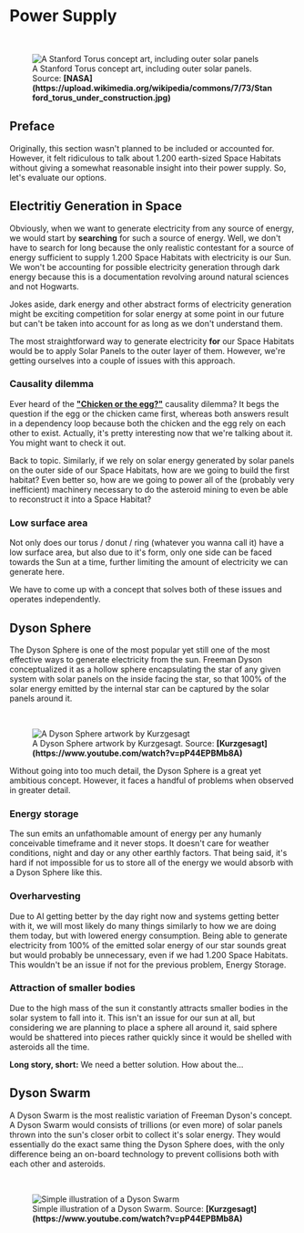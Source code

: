
# Power Supply

<br/>
<figure>
<Image src={require(".//../../../resources/images/power.png")} alt="A Stanford Torus concept art, including outer solar panels" />
<figcaption style={{ color: "rgb(156, 156, 156)", fontSize: "14px", marginTop: "2px" }}>A Stanford Torus concept art, including outer solar panels. Source: <strong>[NASA](https://upload.wikimedia.org/wikipedia/commons/7/73/Stanford_torus_under_construction.jpg)</strong></figcaption>
</figure>

## Preface
Originally, this section wasn't planned to be included or accounted for. However, it felt ridiculous to talk about 1.200 earth-sized Space Habitats without giving a somewhat reasonable insight into their power supply. So, let's evaluate our options.

## Electritiy Generation in Space
Obviously, when we want to generate electricity from any source of energy, we would start by <strong>searching</strong> for such a source of energy. Well, we don't have to search for long because the only realistic contestant for a source of energy sufficient to supply 1.200 Space Habitats with electricity is our Sun. We won't be accounting for possible electricity generation through dark energy because this is a documentation revolving around natural sciences and not Hogwarts. 

Jokes aside, dark energy and other abstract forms of electricity generation might be exciting competition for solar energy at some point in our future but can't be taken into account for as long as we don't understand them.

The most straightforward way to generate electricity <strong>for</strong> our Space Habitats would be to apply Solar Panels to the outer layer of them. However, we're getting ourselves into a couple of issues with this approach.

### Causality dilemma
Ever heard of the <strong>["Chicken or the egg?"](https://en.wikipedia.org/wiki/Chicken_or_the_egg)</strong> causality dilemma? It begs the question if the egg or the chicken came first, whereas both answers result in a dependency loop because both the chicken and the egg rely on each other to exist. Actually, it's pretty interesting now that we're talking about it. You might want to check it out.

Back to topic. Similarly, if we rely on solar energy generated by solar panels on the outer side of our Space Habitats, how are we going to build the first habitat? Even better so, how are we going to power all of the (probably very inefficient) machinery necessary to do the asteroid mining to even be able to reconstruct it into a Space Habitat?

### Low surface area
Not only does our torus / donut / ring (whatever you wanna call it) have a low surface area, but also due to it's form, only one side can be faced towards the Sun at a time, further limiting the amount of electricity we can generate here.

We have to come up with a concept that solves both of these issues and operates independently.

## Dyson Sphere
The Dyson Sphere is one of the most popular yet still one of the most effective ways to generate electricity from the sun. Freeman Dyson conceptualized it as a hollow sphere encapsulating the star of any given system with solar panels on the inside facing the star, so that 100% of the solar energy emitted by the internal star can be captured by the solar panels around it.

<br/>
<figure>
<Image src={require(".//../../../resources/images/dyson.png")} alt="A Dyson Sphere artwork by Kurzgesagt" />
<figcaption style={{ color: "rgb(156, 156, 156)", fontSize: "14px", marginTop: "2px" }}>A Dyson Sphere artwork by Kurzgesagt. Source: <strong>[Kurzgesagt](https://www.youtube.com/watch?v=pP44EPBMb8A)</strong></figcaption>
</figure>

Without going into too much detail, the Dyson Sphere is a great yet ambitious concept. However, it faces a handful of problems when observed in greater detail.

### Energy storage
The sun emits an unfathomable amount of energy per any humanly conceivable timeframe and it never stops. It doesn't care for weather conditions, night and day or any other earthly factors. That being said, it's hard if not impossible for us to store all of the energy we would absorb with a Dyson Sphere like this.

### Overharvesting 
Due to AI getting better by the day right now and systems getting better with it, we will most likely do many things similarly to how we are doing them today, but with lowered energy consumption. Being able to generate electricity from 100% of the emitted solar energy of our star sounds great but would probably be unnecessary, even if we had 1.200 Space Habitats. This wouldn't be an issue if not for the previous problem, Energy Storage.

### Attraction of smaller bodies
Due to the high mass of the sun it constantly attracts smaller bodies in the solar system to fall into it. This isn't an issue for our sun at all, but considering we are planning to place a sphere all around it, said sphere would be shattered into pieces rather quickly since it would be shelled with asteroids all the time.

<strong>Long story, short:</strong> We need a better solution. How about the...

## Dyson Swarm
A Dyson Swarm is the most realistic variation of Freeman Dyson's concept. A Dyson Swarm would consists of trillions (or even more) of solar panels thrown into the sun's closer orbit to collect it's solar energy. They would essentially do the exact same thing the Dyson Sphere does, with the only difference being an on-board technology to prevent collisions both with each other and asteroids.

<br/>
<figure>
<Image src={require(".//../../../resources/images/swarm.png")} alt="Simple illustration of a Dyson Swarm" />
<figcaption style={{ color: "rgb(156, 156, 156)", fontSize: "14px", marginTop: "2px" }}>Simple illustration of a Dyson Swarm. Source: <strong>[Kurzgesagt](https://www.youtube.com/watch?v=pP44EPBMb8A)</strong></figcaption>
</figure>